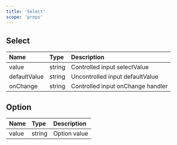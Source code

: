 ```yaml
---
title: 'Select'
scope: 'props'
---
```


## Select

| Name         | Type   | Description                       |
| :----------- | :----- | :-------------------------------- |
| value        | string | Controlled input selectValue      |
| defaultValue | string | Uncontrolled input defaultValue   |
| onChange     | string | Controlled input onChange handler |

## Option

| Name  | Type   | Description  |
| :---- | :----- | :----------- |
| value | string | Option value |
